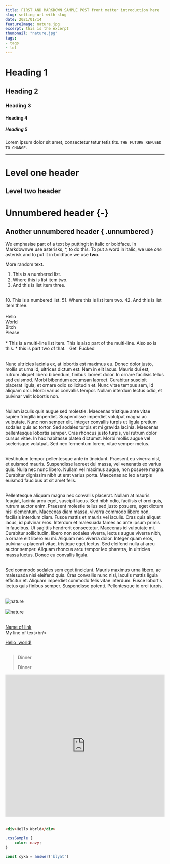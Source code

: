 ```yaml
---
title: FIRST AND MARKDOWN SAMPLE POST front matter introduction here
slug: setting-url-with-slug
date: 2021/01/14
featureImage: nature.jpg
excerpt: this is the excerpt
thumbnail: "nature.jpg"
tags: 
- tags
- lol
---
```


# Heading 1

## Heading 2

### Heading 3

#### Heading 4

##### Heading 5

Lorem ipsum dolor sit amet, consectetur tetur tetis tits. `THE FUTURE REFUSED TO CHANGE`.


---

Level one header
=================
Level two header
-----------------

# Unnumbered header {-}
## Another unnumbered header { .unnumbered }

We emphasise part of a text by puttingit in italic or boldface. In Markdownwe use asterisks, \*, to do this. To put a word in italic, we use *one* asterisk and to put it in boldface we use **two**.

More random text. 

1. This is a numbered list.
2. Where this is list item two.
3. And this is list item three.<br/>  
<br/>
10. This is a numbered list.
51. Where this is list item two.
42. And this is list item three.<br/>
<br/>
Hello<br/>
World<br/>
Bitch
<br/> 
Please<br/>
<br/>
* This is a multi-line list item.
This is also part of the multi-line.
Also so is this. 
* this is part two of that. 
&nbsp;
Get&nbsp;
Fucked<br/><br/>



Nunc ultricies lacinia ex, at lobortis est maximus eu. Donec dolor justo, mollis ut urna id, ultrices dictum est. Nam in elit lacus. Mauris dui est, rutrum aliquet libero bibendum, finibus laoreet dolor. In ornare facilisis tellus sed euismod. Morbi bibendum accumsan laoreet. Curabitur suscipit placerat ligula, et ornare odio sollicitudin et. Nunc vitae tempus sem, id aliquam orci. Morbi varius convallis tempor. Nullam interdum lectus odio, et pulvinar velit lobortis non.<br/><br/>

Nullam iaculis quis augue sed molestie. Maecenas tristique ante vitae sapien fringilla imperdiet. Suspendisse imperdiet volutpat magna ac vulputate. Nunc non semper elit. Integer convallis turpis ut ligula pretium sodales quis ac tortor. Sed sodales turpis et mi gravida lacinia. Maecenas pellentesque lobortis semper. Cras rhoncus justo turpis, vel rutrum dolor cursus vitae. In hac habitasse platea dictumst. Morbi mollis augue vel scelerisque volutpat. Sed nec fermentum lorem, vitae semper metus.<br/><br/>

Vestibulum tempor pellentesque ante in tincidunt. Praesent eu viverra nisl, et euismod mauris. Suspendisse laoreet dui massa, vel venenatis ex varius quis. Nulla nec nunc libero. Nullam vel maximus augue, non posuere magna. Curabitur dignissim nibh ut erat varius porta. Maecenas ac leo a turpis euismod faucibus at sit amet felis.<br/><br/>

Pellentesque aliquam magna nec convallis placerat. Nullam at mauris feugiat, lacinia arcu eget, suscipit lacus. Sed nibh odio, facilisis et orci quis, rutrum auctor enim. Praesent molestie tellus sed justo posuere, eget dictum nisl elementum. Maecenas diam massa, viverra commodo libero non, facilisis interdum diam. Fusce mattis et mauris vel iaculis. Cras quis aliquet lacus, id pulvinar eros. Interdum et malesuada fames ac ante ipsum primis in faucibus. Ut sagittis hendrerit consectetur. Maecenas id vulputate mi. Curabitur sollicitudin, libero non sodales viverra, lectus augue viverra nibh, a ornare elit libero eu mi. Aliquam nec viverra dolor. Integer quam eros, pulvinar a placerat vitae, tristique eget lectus. Sed eleifend nulla at arcu auctor semper. Aliquam rhoncus arcu tempor leo pharetra, in ultricies massa luctus. Donec eu convallis ligula.<br/><br/>

Sed commodo sodales sem eget tincidunt. Mauris maximus urna libero, ac malesuada nisi eleifend quis. Cras convallis nunc nisl, iaculis mattis ligula efficitur et. Aliquam imperdiet commodo felis vitae interdum. Fusce lobortis lectus quis finibus semper. Suspendisse potenti. Pellentesque id orci turpis. <br/><br/>

<img src='nature.jpg' alt='nature' /><br/><br/>
<img src='nature.jpg' alt='nature' /><br/><br/>

[Name of link](https://www.youtube.com/watch?v=zOYshXpGdv4&list=PLW0RabRDhwwzVNhlOgQQgw6HJzXdM1MnT&index=22)  
My line of text\<br/><br/>

<a href="http://example.com/" target="_blank">Hello, world!</a><br/><br/>

> Dinner
>
> Dinner

<iframe width="100%" height="450" src="https://www.youtube.com/embed/zOYshXpGdv4" frameborder="0" margin='auto' allow="accelerometer; autoplay; clipboard-write; encrypted-media; gyroscope; picture-in-picture" allowfullscreen></iframe><br/><br/>

```html
<div>Hello World</div>
```

```css
.cssSample {
    color: navy; 
}
```

```js 
const cyka = answer('blyat')
```

